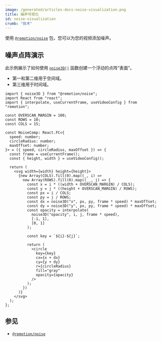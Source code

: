 ```yaml
---
image: /generated/articles-docs-noise-visualization.png
title: 噪声可视化
id: noise-visualization
crumb: "技术"
---
```


使用 [`@remotion/noise`](/docs/noise) 包，您可以为您的视频添加噪声。

## 噪声点阵演示

此示例展示了如何使用 [`noise3D()`](/docs/noise/noise-3d) 函数创建一个浮动的点阵“表面”。

- 第一和第二维用于空间域。
- 第三维用于时间域。

<Demo type="noise"/>

```tsx twoslash
import { noise3D } from "@remotion/noise";
import React from "react";
import { interpolate, useCurrentFrame, useVideoConfig } from "remotion";

const OVERSCAN_MARGIN = 100;
const ROWS = 10;
const COLS = 15;

const NoiseComp: React.FC<{
  speed: number;
  circleRadius: number;
  maxOffset: number;
}> = ({ speed, circleRadius, maxOffset }) => {
  const frame = useCurrentFrame();
  const { height, width } = useVideoConfig();

  return (
    <svg width={width} height={height}>
      {new Array(COLS).fill(0).map((_, i) =>
        new Array(ROWS).fill(0).map((__, j) => {
          const x = i * ((width + OVERSCAN_MARGIN) / COLS);
          const y = j * ((height + OVERSCAN_MARGIN) / ROWS);
          const px = i / COLS;
          const py = j / ROWS;
          const dx = noise3D("x", px, py, frame * speed) * maxOffset;
          const dy = noise3D("y", px, py, frame * speed) * maxOffset;
          const opacity = interpolate(
            noise3D("opacity", i, j, frame * speed),
            [-1, 1],
            [0, 1]
          );

          const key = `${i}-${j}`;

          return (
            <circle
              key={key}
              cx={x + dx}
              cy={y + dy}
              r={circleRadius}
              fill="gray"
              opacity={opacity}
            />
          );
        })
      )}
    </svg>
  );
};
```

## 参见

- [`@remotion/noise`](/docs/noise)

